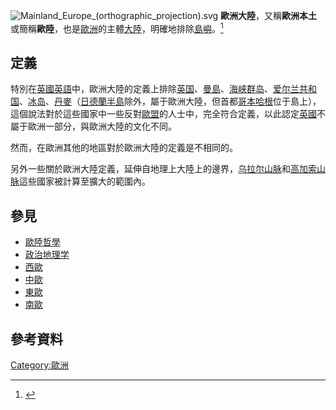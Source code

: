 {{Refimprove|date=2010年12月}}
[[File:Mainland_Europe_(orthographic_projection).svg|thumb]]
'''歐洲大陸'''，又稱'''歐洲本土'''或簡稱'''歐陸'''，也是[[歐洲|歐洲]]的主體[[大陸|大陸]]，明確地排除[[島嶼|島嶼]]。<ref>{{Cite web|url=http://www.m-w.com/dictionary/Europe|title=Merriam Webster dictionary definition|accessdate=2010-12-03|archive-date=2009-01-07|archive-url=https://web.archive.org/web/20090107234944/http://www.m-w.com/dictionary/europe|dead-url=no}}</ref>

== 定義 ==
特別在[[英國英語|英國英語]]中，歐洲大陸的定義上排除[[英国|英国]]、[[曼島|曼島]]、[[海峡群岛|海峡群岛]]、[[爱尔兰共和国|爱尔兰共和国]]、[[冰岛|冰岛]]、[[丹麥|丹麥]]（[[日德蘭半島|日德蘭半島]]除外，屬于歐洲大陸，但首都[[哥本哈根|哥本哈根]]位于島上），這個說法對於這些國家中一些反對[[歐盟|歐盟]]的人士中，完全符合定義，以此認定[[英國|英國]]不屬于歐洲一部分，與歐洲大陸的文化不同。

然而，在歐洲其他的地區對於歐洲大陸的定義是不相同的。

另外一些關於歐洲大陸定義，延伸自地理上大陸上的邊界，[[乌拉尔山脉|乌拉尔山脉]]和[[高加索山脉|高加索山脉]]這些國家被計算至擴大的範圍內。

== 參見 ==
* [[歐陸哲學|歐陸哲學]]
* [[政治地理学|政治地理学]]
* [[西歐|西歐]]
* [[中歐|中歐]]
* [[東歐|東歐]]
* [[南歐|南歐]]

== 參考資料 ==
{{Reflist}}

[[Category:歐洲|Category:歐洲]]